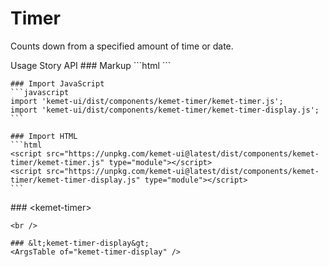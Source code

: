 
<Meta of={TimerStories} />

# Timer

Counts down from a specified amount of time or date.

<kemet-tabs divider panel-effect="stacked">
  <kemet-tab slot="tab">Usage</kemet-tab>
  <kemet-tab slot="tab">Story</kemet-tab>
  <kemet-tab slot="tab">API</kemet-tab>
  <kemet-tab-panel slot="panel">
    ### Markup
    ```html
    <kemet-timer amount="1" format="minutes">
      <kemet-timer-display format="seconds"></kemet-timer-display>
    </kemet-timer>
    ```

    ### Import JavaScript
    ```javascript
    import 'kemet-ui/dist/components/kemet-timer/kemet-timer.js';
    import 'kemet-ui/dist/components/kemet-timer/kemet-timer-display.js';
    ```

    ### Import HTML
    ```html
    <script src="https://unpkg.com/kemet-ui@latest/dist/components/kemet-timer/kemet-timer.js" type="module"></script>
    <script src="https://unpkg.com/kemet-ui@latest/dist/components/kemet-timer/kemet-timer-display.js" type="module"></script>
    ```
  </kemet-tab-panel>
  <kemet-tab-panel slot="panel">
    <Canvas of={TimerStories.Standard}  />
    <ArgsTable story={PRIMARY_STORY} />
  </kemet-tab-panel>
  <kemet-tab-panel slot="panel">
    ### &lt;kemet-timer&gt;
    <ArgsTable of="kemet-timer" />

    <br />

    ### &lt;kemet-timer-display&gt;
    <ArgsTable of="kemet-timer-display" />
  </kemet-tab-panel>
</kemet-tabs>
